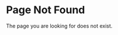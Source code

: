 

<DocsSEO
  title="Page Not Found"
  description="The page you are looking for doesn't exist. Browse Escruta documentation to find what you need."
/>

# Page Not Found

The page you are looking for does not exist.
